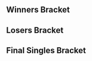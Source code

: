 {{DISPLAYTITLE:No Fun Allowed 2: ''Melee'' Singles Bracket}}{{SetGame|melee}}
{{Tabs static
|name1=Overview
|link1=No Fun Allowed/2/Melee
|name2=Singles Pools
|link2=No Fun Allowed/2/Melee/Singles Pools
|name3=Singles Bracket
|link3=No Fun Allowed/2/Melee/Singles Bracket
|name4=Doubles Bracket
|link4=No Fun Allowed/2/Melee/Doubles Bracket
|This=3
}}
==Winners Bracket==
{{32DEWBracketA
|r1m1p1=La Luna |r1m1p1flag=us |r1m1p1score=2 |r1m1win=1
|r1m1p2=Strawhat |r1m1p2flag=us |r1m1p2score=0
|r1m1p1char1=marth |r1m1p2char1=cf |r1m1p1stock1=2 |r1m1p2stock1=0 |r1m1win1=1 |r1m1stage1=Battlefield
|r1m1p1char2=marth |r1m1p2char2=cf |r1m1p1stock2=2 |r1m1p2stock2=0 |r1m1win2=1 |r1m1stage2=Battlefield
|r1m1date=February 24, 2018
|r1m1details={{BracketMatchDetails|reddit=|comment=|vod=https://www.youtube.com/watch?v=zRqy6OVGZ8w}}

|r1m2p1=JF |r1m2p1flag=us |r1m2p1score=2 |r1m2win=1
|r1m2p2=bluezaft |r1m2p2flag=us |r1m2p2score=0
|r1m3p1=Arc |r1m3p1flag=us |r1m3p1score=2 |r1m3win=1
|r1m3p2=Cuno |r1m3p2flag=us |r1m3p2score=0
|r1m4p1=ALP |r1m4p1flag=us |r1m4p1score=2 |r1m4win=1
|r1m4p2=Chandy |r1m4p2flag=us |r1m4p2score=0

|r1m5p1=MikeHaze |r1m5p1flag=us |r1m5p1score=2 |r1m5win=1
|r1m5p2=KooKi |r1m5p2flag=us |r1m5p2score=0
|r1m5p1char1=fox |r1m5p2char1=fox |r1m5p1stock1=4 |r1m5p2stock1=0 |r1m5win1=1 |r1m5stage1=Battlefield
|r1m5p1char2=fox |r1m5p2char2=fox |r1m5p1stock2=3 |r1m5p2stock2=0 |r1m5win2=1 |r1m5stage2=Dream Land
|r1m5date=February 24, 2018
|r1m5details={{BracketMatchDetails|reddit=|comment=|vod=https://www.youtube.com/watch?v=wPbUJw4aQck}}

|r1m6p1=Tirno |r1m6p1flag=us |r1m6p1score=2 |r1m6win=1
|r1m6p2=Spencer69 |r1m6p2flag=us |r1m6p2score=1
|r1m7p1=Gahtzu |r1m7p1flag=us |r1m7p1score=2 |r1m7win=1
|r1m7p2=Brr |r1m7p2flag=us |r1m7p2score=0
|r1m8p1=Bunk |r1m8p1flag=us |r1m8p1score=2 |r1m8win=1
|r1m8p2=Pretty in Pink |r1m8p2flag=us |r1m8p2score=0

|r1m9p1=HugS |r1m9p1flag=us |r1m9p1score=2 |r1m9win=1
|r1m9p2=X-Rey |r1m9p2flag=us |r1m9p2score=0
|r1m10p1=Jaywalker |r1m10p1flag=us |r1m10p1score=2 |r1m10win=1
|r1m10p2=Wes |r1m10p2flag=us |r1m10p2score=0
|r1m11p1=Albert |r1m11p1flag=us |r1m11p1score=2 |r1m11win=1
|r1m11p2=GP |r1m11p2flag=us |r1m11p2score=0

|r1m12p1=Lunchables |r1m12p1flag=us |r1m12p1score=2 |r1m12win=1
|r1m12p2=KBarry |r1m12p2flag=us |r1m12p2score=1
|r1m12p1char1=marth |r1m12p2char1=puff |r1m12p1stock1=1 |r1m12p2stock1=0 |r1m12win1=1 |r1m12stage1=Battlefield
|r1m12p1char2=marth |r1m12p2char2=puff |r1m12p1stock2=0 |r1m12p2stock2=2 |r1m12win2=2 |r1m12stage2=Final Destination
|r1m12p1char3=marth |r1m12p2char3=puff |r1m12p1stock3=1 |r1m12p2stock3=0 |r1m12win3=1 |r1m12stage3=Pokémon Stadium
|r1m12date=February 24, 2018
|r1m12details={{BracketMatchDetails|reddit=|comment=|vod=https://www.youtube.com/watch?v=buRsI4jyPIo}}

|r1m13p1=Swedish Delight |r1m13p1flag=us |r1m13p1score=2 |r1m13win=1
|r1m13p2=SpaceAnimalz.com |r1m13p2flag=us |r1m13p2score=0
|r1m14p1=hamyojo |r1m14p1flag=us |r1m14p1score=2 |r1m14win=1
|r1m14p2=Blues Clues |r1m14p2flag=us |r1m14p2score=0
|r1m15p1=Bananas |r1m15p1flag=us |r1m15p1score=2 |r1m15win=1
|r1m15p2=Jeff Foxworthy |r1m15p2flag=us |r1m15p2score=0

|r1m16p1=bobby big ballz |r1m16p1flag=us |r1m16p1score=2 |r1m16win=1
|r1m16p2=Pappi |r1m16p2flag=us |r1m16p2score=0
|r1m16p1char1=falco |r1m16p2char1=falco |r1m16p1stock1=1 |r1m16p2stock1=0 |r1m16win1=1 |r1m16stage1=Yoshi's Story
|r1m16p1char2=falco |r1m16p2char2=falco |r1m16p1stock2=1 |r1m16p2stock2=0 |r1m16win2=1 |r1m16stage2=Battlefield
|r1m16date=February 24, 2018
|r1m16details={{BracketMatchDetails|reddit=|comment=|vod=https://www.youtube.com/watch?v=6lEPWnB-UWE}}

|r2m1p1=La Luna |r2m1p1flag=us |r2m1p1score=2 |r2m1win=1
|r2m1p2=JF |r2m1p2flag=us |r2m1p2score=0
|r2m2p1=Arc |r2m2p1flag=us |r2m2p1score=0 |r2m2win=2
|r2m2p2=ALP |r2m2p2flag=us |r2m2p2score=2
|r2m3p1=MikeHaze |r2m3p1flag=us |r2m3p1score=2 |r2m3win=1
|r2m3p2=Tirno |r2m3p2flag=us |r2m3p2score=0
|r2m4p1=Gahtzu |r2m4p1flag=us |r2m4p1score=2 |r2m4win=1
|r2m4p2=Bunk |r2m4p2flag=us |r2m4p2score=1

|r2m5p1=HugS |r2m5p1flag=us |r2m5p1score=2 |r2m5win=1
|r2m5p2=Jaywalker |r2m5p2flag=us |r2m5p2score=0
|r2m5p1char1=samus |r2m5p2char1=fox |r2m5p1stock1=2 |r2m5p2stock1=0 |r2m5win1=1 |r2m5stage1=Yoshi's Story
|r2m5p1char2=samus |r2m5p2char2=fox |r2m5p1stock2=3 |r2m5p2stock2=0 |r2m5win2=1 |r2m5stage2=Final Destination
|r2m5date=February 24, 2018
|r2m5details={{BracketMatchDetails|reddit=|comment=|vod=https://www.youtube.com/watch?v=7yJYm04Rrbo}}

|r2m6p1=Albert |r2m6p1flag=us |r2m6p1score=1 |r2m6win=2
|r2m6p2=Lunchables |r2m6p2flag=us |r2m6p2score=2
|r2m7p1=Swedish Delight |r2m7p1flag=us |r2m7p1score=2 |r2m7win=1
|r2m7p2=hamyojo |r2m7p2flag=us |r2m7p2score=0

|r2m8p1=Bananas |r2m8p1flag=us |r2m8p1score=2 |r2m8win=1
|r2m8p2=bobby big ballz |r2m8p2flag=us |r2m8p2score=1
|r2m8p1char1=ic |r2m8p2char1=falco |r2m8p1stock1=0 |r2m8p2stock1=1 |r2m8win1=2 |r2m8stage1=Battlefield
|r2m8p1char2=ic |r2m8p2char2=falco |r2m8p1stock2=1 |r2m8p2stock2=0 |r2m8win2=1 |r2m8stage2=Pokémon Stadium
|r2m8p1char3=ic |r2m8p2char3=falco |r2m8p1stock3=1 |r2m8p2stock3=0 |r2m8win3=1 |r2m8stage3=Dream Land
|r2m8date=February 24, 2018
|r2m8details={{BracketMatchDetails|reddit=|comment=|vod=https://www.youtube.com/watch?v=Uy3-e47yy-I}}

|r3m1p1=La Luna |r3m1p1flag=us |r3m1p1score=3 |r3m1win=1
|r3m1p2=ALP |r3m1p2flag=us |r3m1p2score=2
|r3m1p1char1=marth |r3m1p2char1=fox |r3m1p1stock1=3 |r3m1p2stock1=0 |r3m1win1=1 |r3m1stage1=Battlefield
|r3m1p1char2=marth |r3m1p2char2=fox |r3m1p1stock2=0 |r3m1p2stock2=2 |r3m1win2=2 |r3m1stage2=Pokémon Stadium
|r3m1p1char3=marth |r3m1p2char3=fox |r3m1p1stock3=0 |r3m1p2stock3=3 |r3m1win3=2 |r3m1stage3=Yoshi's Story
|r3m1p1char4=marth |r3m1p2char4=fox |r3m1p1stock4=2 |r3m1p2stock4=0 |r3m1win4=1 |r3m1stage4=Yoshi's Story
|r3m1p1char5=marth |r3m1p2char5=fox |r3m1p1stock5=1 |r3m1p2stock5=0 |r3m1win5=1 |r3m1stage5=Battlefield
|r3m1date=February 24, 2018
|r3m1details={{BracketMatchDetails|reddit=|comment=|vod=https://www.youtube.com/watch?v=6ZxKmnLzAWs}}

|r3m2p1=MikeHaze |r3m2p1flag=us |r3m2p1score=2 |r3m2win=2
|r3m2p2=Gahtzu |r3m2p2flag=us |r3m2p2score=3
|r3m2p1char1=fox |r3m2p2char1=cf |r3m2p1stock1=1 |r3m2p2stock1=0 |r3m2win1=1 |r3m2stage1=Yoshi's Story
|r3m2p1char2=fox |r3m2p2char2=cf |r3m2p1stock2=0 |r3m2p2stock2=1 |r3m2win2=2 |r3m2stage2=Battlefield
|r3m2p1char3=fox |r3m2p2char3=cf |r3m2p1stock3=0 |r3m2p2stock3=2 |r3m2win3=2 |r3m2stage3=Final Destination
|r3m2p1char4=fox |r3m2p2char4=cf |r3m2p1stock4=1 |r3m2p2stock4=0 |r3m2win4=1 |r3m2stage4=Fountain of Dreams
|r3m2p1char5=fox |r3m2p2char5=cf |r3m2p1stock5=0 |r3m2p2stock5=2 |r3m2win5=2 |r3m2stage5=Yoshi's Story
|r3m2date=February 24, 2018
|r3m2details={{BracketMatchDetails|reddit=|comment=|vod=https://www.youtube.com/watch?v=vZJhzfCxUb4}}

|r3m3p1=HugS |r3m3p1flag=us |r3m3p1score=3 |r3m3win=1
|r3m3p2=Lunchables |r3m3p2flag=us |r3m3p2score=0
|r3m3p1char1=samus |r3m3p2char1=marth |r3m3p1stock1=3 |r3m3p2stock1=0 |r3m3win1=1 |r3m3stage1=Final Destination
|r3m3p1char2=samus |r3m3p2char2=marth |r3m3p1stock2=2 |r3m3p2stock2=0 |r3m3win2=1 |r3m3stage2=Yoshi's Story
|r3m3p1char3=samus |r3m3p2char3=yl |r3m3p1stock3=1 |r3m3p2stock3=0 |r3m3win3=1 |r3m3stage3=Dream Land
|r3m3date=February 24, 2018
|r3m3details={{BracketMatchDetails|reddit=|comment=|vod=https://www.youtube.com/watch?v=sqB9UtycrrE}}

|r3m4p1=Swedish Delight |r3m4p1flag=us |r3m4p1score=1 |r3m4win=2
|r3m4p2=Bananas |r3m4p2flag=us |r3m4p2score=3
|r3m4p1char1=peach |r3m4p2char1=ic |r3m4p1stock1=0 |r3m4p2stock1=1 |r3m4win1=2 |r3m4stage1=Final Destination
|r3m4p1char2=peach |r3m4p2char2=ic |r3m4p1stock2=1 |r3m4p2stock2=0 |r3m4win2=1 |r3m4stage2=Fountain of Dreams
|r3m4p1char3=peach |r3m4p2char3=ic |r3m4p1stock3=0 |r3m4p2stock3=2 |r3m4win3=2 |r3m4stage3=Pokémon Stadium
|r3m4p1char4=peach |r3m4p2char4=ic |r3m4p1stock4=0 |r3m4p2stock4=1 |r3m4win4=2 |r3m4stage4=Final Destination
|r3m4date=February 24, 2018
|r3m4details={{BracketMatchDetails|reddit=|comment=|vod=https://www.youtube.com/watch?v=w211pN8J6gc}}

|r4m1p1=La Luna |r4m1p1flag=us |r4m1p1score=3 |r4m1win=1
|r4m1p2=Gahtzu |r4m1p2flag=us |r4m1p2score=2
|r4m1p1char1=marth |r4m1p2char1=cf |r4m1p1stock1=2 |r4m1p2stock1=0 |r4m1win1=1 |r4m1stage1=Battlefield
|r4m1p1char2=marth |r4m1p2char2=cf |r4m1p1stock2=0 |r4m1p2stock2=1 |r4m1win2=2 |r4m1stage2=Final Destination
|r4m1p1char3=marth |r4m1p2char3=cf |r4m1p1stock3=0 |r4m1p2stock3=1 |r4m1win3=2 |r4m1stage3=Yoshi's Story
|r4m1p1char4=marth |r4m1p2char4=cf |r4m1p1stock4=2 |r4m1p2stock4=0 |r4m1win4=1 |r4m1stage4=Yoshi's Story
|r4m1p1char5=marth |r4m1p2char5=cf |r4m1p1stock5=2 |r4m1p2stock5=0 |r4m1win5=1 |r4m1stage5=Dream Land
|r4m1date=February 24, 2018
|r4m1details={{BracketMatchDetails|reddit=|comment=|vod=https://www.youtube.com/watch?v=-Nglc6UYACg}}

|r4m2p1=HugS |r4m2p1flag=us |r4m2p1score=3 |r4m2win=1
|r4m2p2=Bananas |r4m2p2flag=us |r4m2p2score=1
|r4m2p1char1=samus |r4m2p2char1=ic |r4m2p1stock1=2 |r4m2p2stock1=0 |r4m2win1=1 |r4m2stage1=Battlefield
|r4m2p1char2=samus |r4m2p2char2=ic |r4m2p1stock2=1 |r4m2p2stock2=0 |r4m2win2=1 |r4m2stage2=Final Destination
|r4m2p1char3=samus |r4m2p2char3=ic |r4m2p1stock3=0 |r4m2p2stock3=1 |r4m2win3=2 |r4m2stage3=Final Destination
|r4m2p1char4=samus |r4m2p2char4=ic |r4m2p1stock4=1 |r4m2p2stock4=0 |r4m2win4=1 |r4m2stage4=Dream Land
|r4m2date=February 24, 2018
|r4m2details={{BracketMatchDetails|reddit=|comment=|vod=https://www.youtube.com/watch?v=DFcEpYwnqa4}}
}}
==Losers Bracket==
{{64DELBracketSmwA
|tourneylink=No Fun Allowed/2/Melee
|tourneyname=No Fun Allowed 2
|l1placement=49-64
|l2placement=33-48
|l3placement=25-32
|l4placement=17-24
|l5placement=13-16
|l6placement=9-12
|l7placement=7-8
|l8placement=5-6

|l1m1p1=Aspen |l1m1p1flag=us |l1m1p1score=2 |l1m1win=1
|l1m1p2=Bird Person |l1m1p2flag=us |l1m1p2score=1
|l1m2p1=Snowy |l1m2p1flag=us |l1m2p1score=2 |l1m2win=1
|l1m2p2=blockie |l1m2p2flag=us |l1m2p2score=0
|l1m3p1=GG93 |l1m3p1flag=us |l1m3p1score=2 |l1m3win=1
|l1m3p2=theroy734 |l1m3p2flag=us |l1m3p2score=0
|l1m4p1=hestoned |l1m4p1flag=us |l1m4p1score=1 |l1m4win=2
|l1m4p2=Bryce |l1m4p2flag=us |l1m4p2score=2
|l1m5p1=Fury |l1m5p1flag=us |l1m5p1score=2 |l1m5win=1
|l1m5p2=Alex |l1m5p2flag=us |l1m5p2score=1
|l1m6p1=Bungo |l1m6p1flag=us |l1m6p1score=2 |l1m6win=1
|l1m6p2=iStock |l1m6p2flag=us |l1m6p2score=0
|l1m7p1=Peachy Keen |l1m7p1flag=us |l1m7p1score=1 |l1m7win=2
|l1m7p2=Churd |l1m7p2flag=us |l1m7p2score=2
|l1m8p1=Prodigy |l1m8p1flag=us |l1m8p1score=2 |l1m8win=1
|l1m8p2=Sourdough |l1m8p2flag=us |l1m8p2score=1
|l1m9p1=mOck |l1m9p1flag=us |l1m9p1score=0 |l1m9win=2
|l1m9p2=Dragon |l1m9p2flag=us |l1m9p2score=2
|l1m10p1=Mr.Popo |l1m10p1flag=us |l1m10p1score=0 |l1m10win=2
|l1m10p2=AlyJ |l1m10p2flag=us |l1m10p2score=2
|l1m11p1=Tapsody |l1m11p1flag=us |l1m11p1score=2 |l1m11win=1
|l1m11p2=Several Giraffes |l1m11p2flag=us |l1m11p2score=0
|l1m12p1=Nihlus |l1m12p1flag=us |l1m12p1score=0 |l1m12win=2
|l1m12p2=Arsenals |l1m12p2flag=us |l1m12p2score=2
|l1m13p1=Studebacher Hoch |l1m13p1flag=us |l1m13p1score=2 |l1m13win=1
|l1m13p2=shamp |l1m13p2flag=us |l1m13p2score=1
|l1m14p1=Bombchu |l1m14p1flag=us |l1m14p1score=0 |l1m14win=2
|l1m14p2=SPQR |l1m14p2flag=us |l1m14p2score=2
|l1m15p1=tatuwah |l1m15p1flag=us |l1m15p1score=2 |l1m15win=1
|l1m15p2=OpaqueOne |l1m15p2flag=us |l1m15p2score=0
|l1m16p1=PKJoey |l1m16p1flag=us |l1m16p1score=0 |l1m16win=2
|l1m16p2=Zhea |l1m16p2flag=us |l1m16p2score=2

|l2m1p1=Pappi |l2m1p1flag=us |l2m1p1score=2 |l2m1win=1
|l2m1p2=Aspen |l2m1p2flag=us |l2m1p2score=1
|l2m2p1=Jeff Foxworthy |l2m2p1flag=us |l2m2p1score=0 |l2m2win=2
|l2m2p2=Snowy |l2m2p2flag=us |l2m2p2score=2
|l2m3p1=Blues Clues |l2m3p1flag=us |l2m3p1score=2 |l2m3win=1
|l2m3p2=GG93 |l2m3p2flag=us |l2m3p2score=1
|l2m4p1=SpaceAnimalz.com |l2m4p1flag=us |l2m4p1score=0 |l2m4win=2
|l2m4p2=Bryce |l2m4p2flag=us |l2m4p2score=2
|l2m5p1=KBarry |l2m5p1flag=us |l2m5p1score=2 |l2m5win=1
|l2m5p2=Fury |l2m5p2flag=us |l2m5p2score=0
|l2m6p1=GP |l2m6p1flag=us |l2m6p1score=2 |l2m6win=1
|l2m6p2=Bungo |l2m6p2flag=us |l2m6p2score=0
|l2m7p1=Wes |l2m7p1flag=us |l2m7p1score=2 |l2m7win=1
|l2m7p2=Churd |l2m7p2flag=us |l2m7p2score=0
|l2m8p1=X-Rey |l2m8p1flag=us |l2m8p1score=2 |l2m8win=1
|l2m8p2=Prodigy |l2m8p2flag=us |l2m8p2score=0
|l2m9p1=Pretty in Pink |l2m9p1flag=us |l2m9p1score=2 |l2m9win=1
|l2m9p2=Dragon |l2m9p2flag=us |l2m9p2score=0
|l2m10p1=Brr |l2m10p1flag=us |l2m10p1score=2 |l2m10win=1
|l2m10p2=AlyJ |l2m10p2flag=us |l2m10p2score=0
|l2m11p1=Spencer69 |l2m11p1flag=us |l2m11p1score=2 |l2m11win=1
|l2m11p2=Tapsody |l2m11p2flag=us |l2m11p2score=0
|l2m12p1=KooKi |l2m12p1flag=us |l2m12p1score=2 |l2m12win=1
|l2m12p2=Arsenals |l2m12p2flag=us |l2m12p2score=1
|l2m13p1=Chandy |l2m13p1flag=us |l2m13p1score=2 |l2m13win=1
|l2m13p2=Studebacher Hoch |l2m13p2flag=us |l2m13p2score=1
|l2m14p1=Cuno |l2m14p1flag=us |l2m14p1score=0 |l2m14win=2
|l2m14p2=SPQR |l2m14p2flag=us |l2m14p2score=2
|l2m15p1=bluezaft |l2m15p1flag=us |l2m15p1score=2 |l2m15win=1
|l2m15p2=tatuwah |l2m15p2flag=us |l2m15p2score=0
|l2m16p1=Strawhat |l2m16p1flag=us |l2m16p1score=2 |l2m16win=1
|l2m16p2=Zhea |l2m16p2flag=us |l2m16p2score=1

|l3m1p1=Pappi |l3m1p1flag=us |l3m1p1score=2 |l3m1win=1
|l3m1p2=Snowy |l3m1p2flag=us |l3m1p2score=0
|l3m2p1=Blues Clues |l3m2p1flag=us |l3m2p1score=2 |l3m2win=1
|l3m2p2=Bryce |l3m2p2flag=us |l3m2p2score=0
|l3m3p1=KBarry |l3m3p1flag=us |l3m3p1score=2 |l3m3win=1
|l3m3p2=GP |l3m3p2flag=us |l3m3p2score=1
|l3m4p1=Wes |l3m4p1flag=us |l3m4p1score=0 |l3m4win=2
|l3m4p2=X-Rey |l3m4p2flag=us |l3m4p2score=2
|l3m5p1=Pretty in Pink |l3m5p1flag=us |l3m5p1score=0 |l3m5win=2
|l3m5p2=Brr |l3m5p2flag=us |l3m5p2score=2
|l3m6p1=Spencer69 |l3m6p1flag=us |l3m6p1score=2 |l3m6win=1
|l3m6p2=KooKi |l3m6p2flag=us |l3m6p2score=0
|l3m7p1=Chandy |l3m7p1flag=us |l3m7p1score=1 |l3m7win=2
|l3m7p2=SPQR |l3m7p2flag=us |l3m7p2score=2
|l3m8p1=bluezaft |l3m8p1flag=us |l3m8p1score=0 |l3m8win=2
|l3m8p2=Strawhat |l3m8p2flag=us |l3m8p2score=2

|l4m1p1=Bunk |l4m1p1flag=us |l4m1p1score=2 |l4m1win=1
|l4m1p2=Pappi |l4m1p2flag=us |l4m1p2score=1
|l4m2p1=Tirno |l4m2p1flag=us |l4m2p1score=2 |l4m2win=1
|l4m2p2=Blues Clues |l4m2p2flag=us |l4m2p2score=1
|l4m3p1=Arc |l4m3p1flag=us |l4m3p1score=2 |l4m3win=1
|l4m3p2=KBarry |l4m3p2flag=us |l4m3p2score=0
|l4m4p1=JF |l4m4p1flag=us |l4m4p1score=2 |l4m4win=1
|l4m4p2=X-Rey |l4m4p2flag=us |l4m4p2score=0
|l4m5p1=bobby big ballz |l4m5p1flag=us |l4m5p1score=2 |l4m5win=1
|l4m5p2=Brr |l4m5p2flag=us |l4m5p2score=0
|l4m6p1=hamyojo |l4m6p1flag=us |l4m6p1score=1 |l4m6win=2
|l4m6p2=Spencer69 |l4m6p2flag=us |l4m6p2score=2
|l4m7p1=Albert |l4m7p1flag=us |l4m7p1score=2 |l4m7win=1
|l4m7p2=SPQR |l4m7p2flag=us |l4m7p2score=0
|l4m8p1=Jaywalker |l4m8p1flag=us |l4m8p1score=2 |l4m8win=1
|l4m8p2=Strawhat |l4m8p2flag=us |l4m8p2score=1

|l5m1p1=Bunk |l5m1p1flag=us |l5m1p1score=2 |l5m1win=2
|l5m1p2=Tirno |l5m1p2flag=us |l5m1p2score=3
|l5m2p1=Arc |l5m2p1flag=us |l5m2p1score=3 |l5m2win=1
|l5m2p2=JF |l5m2p2flag=us |l5m2p2score=0
|l5m3p1=bobby big ballz |l5m3p1flag=us |l5m3p1score=1 |l5m3win=2
|l5m3p2=Spencer69 |l5m3p2flag=us |l5m3p2score=3
|l5m4p1=Albert |l5m4p1flag=us |l5m4p1score=2 |l5m4win=1
|l5m4p2=Jaywalker |l5m4p2flag=us |l5m4p2score=0

|l6m1p1=Lunchables |l6m1p1flag=us |l6m1p1score=0 |l6m1win=2
|l6m1p2=Tirno |l6m1p2flag=us |l6m1p2score=3

|l6m2p1=Swedish Delight |l6m2p1flag=us |l6m2p1score=3 |l6m2win=1
|l6m2p2=Arc |l6m2p2flag=us |l6m2p2score=1
|l6m2p1char1=sheik |l6m2p2char1=marth |l6m2p1stock1=1 |l6m2p2stock1=0 |l6m2win1=1 |l6m2stage1=Battlefield
|l6m2p1char2=sheik |l6m2p2char2=marth |l6m2p1stock2=0 |l6m2p2stock2=2 |l6m2win2=2 |l6m2stage2=Yoshi's Story
|l6m2p1char3=sheik |l6m2p2char3=marth |l6m2p1stock3=3 |l6m2p2stock3=0 |l6m2win3=1 |l6m2stage3=Dream Land
|l6m2p1char4=sheik |l6m2p2char4=marth |l6m2p1stock4=4 |l6m2p2stock4=0 |l6m2win4=1 |l6m2stage4=Final Destination
|l6m2date=February 24, 2018
|l6m2details={{BracketMatchDetails|reddit=|comment=|vod=https://www.youtube.com/watch?v=g8NI8ZKpPGM}}

|l6m3p1=ALP |l6m3p1flag=us |l6m3p1score=3 |l6m3win=1
|l6m3p2=Spencer69 |l6m3p2flag=us |l6m3p2score=0
|l6m4p1=MikeHaze |l6m4p1flag=us |l6m4p1score=3 |l6m4win=1
|l6m4p2=Albert |l6m4p2flag=us |l6m4p2score=0

|l7m1p1=Tirno |l7m1p1flag=us |l7m1p1score=0 |l7m1win=2
|l7m1p2=Swedish Delight |l7m1p2flag=us |l7m1p2score=3
|l7m1p1char1=falco |l7m1p2char1=sheik |l7m1p1stock1=0 |l7m1p2stock1=4 |l7m1win1=2 |l7m1stage1=Dream Land
|l7m1p1char2=falco |l7m1p2char2=sheik |l7m1p1stock2=0 |l7m1p2stock2=2 |l7m1win2=2 |l7m1stage2=Final Destination
|l7m1p1char3=falco |l7m1p2char3=sheik |l7m1p1stock3=0 |l7m1p2stock3=1 |l7m1win3=2 |l7m1stage3=Final Destination
|l7m1date=February 24, 2018
|l7m1details={{BracketMatchDetails|reddit=|comment=|vod=https://www.youtube.com/watch?v=veOnAkF1Si8}}

|l7m2p1=ALP |l7m2p1flag=us |l7m2p1score=0 |l7m2win=2
|l7m2p2=MikeHaze |l7m2p2flag=us |l7m2p2score=3
|l7m2p1char1=fox |l7m2p2char1=fox |l7m2p1stock1=0 |l7m2p2stock1=1 |l7m2win1=2 |l7m2stage1=Battlefield
|l7m2p1char2=fox |l7m2p2char2=fox |l7m2p1stock2=0 |l7m2p2stock2=1 |l7m2win2=2 |l7m2stage2=Pokémon Stadium
|l7m2p1char3=fox |l7m2p2char3=fox |l7m2p1stock3=0 |l7m2p2stock3=4 |l7m2win3=2 |l7m2stage3=Pokémon Stadium
|l7m2date=February 24, 2018
|l7m2details={{BracketMatchDetails|reddit=|comment=|vod=https://www.youtube.com/watch?v=YeJ8hYesfA4}}

|l8m1p1=Gahtzu |l8m1p1flag=us |l8m1p1score=2 |l8m1win=2
|l8m1p2=Swedish Delight |l8m1p2flag=us |l8m1p2score=3
|l8m1p1char1=cf |l8m1p2char1=sheik |l8m1p1stock1=0 |l8m1p2stock1=2 |l8m1win1=2 |l8m1stage1=Battlefield
|l8m1p1char2=cf |l8m1p2char2=sheik |l8m1p1stock2=2 |l8m1p2stock2=0 |l8m1win2=1 |l8m1stage2=Final Destination
|l8m1p1char3=cf |l8m1p2char3=sheik |l8m1p1stock3=0 |l8m1p2stock3=3 |l8m1win3=2 |l8m1stage3=Fountain of Dreams
|l8m1p1char4=cf |l8m1p2char4=sheik |l8m1p1stock4=1 |l8m1p2stock4=0 |l8m1win4=1 |l8m1stage4=Pokémon Stadium
|l8m1p1char5=cf |l8m1p2char5=sheik |l8m1p1stock5=0 |l8m1p2stock5=2 |l8m1win5=2 |l8m1stage5=Yoshi's Story
|l8m1date=February 24, 2018
|l8m1details={{BracketMatchDetails|reddit=|comment=|vod=https://www.youtube.com/watch?v=hIwQ5inl8fI}}

|l8m2p1=Bananas |l8m2p1flag=us |l8m2p1score=2 |l8m2win=2
|l8m2p2=MikeHaze |l8m2p2flag=us |l8m2p2score=3
|l8m2p1char1=ic |l8m2p2char1=fox |l8m2p1stock1=2 |l8m2p2stock1=0 |l8m2win1=1 |l8m2stage1=Battlefield
|l8m2p1char2=ic |l8m2p2char2=fox |l8m2p1stock2=1 |l8m2p2stock2=0 |l8m2win2=1 |l8m2stage2=Dream Land
|l8m2p1char3=ic |l8m2p2char3=fox |l8m2p1stock3=0 |l8m2p2stock3=1 |l8m2win3=2 |l8m2stage3=Dream Land
|l8m2p1char4=ic |l8m2p2char4=fox |l8m2p1stock4=0 |l8m2p2stock4=4 |l8m2win4=2 |l8m2stage4=Final Destination
|l8m2p1char5=ic |l8m2p2char5=fox |l8m2p1stock5=0 |l8m2p2stock5=1 |l8m2win5=2 |l8m2stage5=Final Destination
|l8m2date=February 24, 2018
|l8m2details={{BracketMatchDetails|reddit=|comment=|vod=https://www.youtube.com/watch?v=JA9gnJik3ls}}
}}
<onlyinclude>
==Final Singles Bracket==
{{DEFinalSmwBracket
|column-width=190
|column-width-finals=260
|tourneylink=No Fun Allowed/2/Melee
|tourneyname=No Fun Allowed 2
|l1placement=4
|r2placement=3
|r3loserplacement=2
|r3winnerplacement=1

<!-- FROM WINNERS -->
|r1m1p1=La Luna |r1m1p1flag=us |r1m1p1score=1
|r1m1p2=HugS |r1m1p2flag=us |r1m1p2score=3
|r1m1win=2
|r1m1p1char1=marth |r1m1p2char1=samus |r1m1p1stock1=0 |r1m1p2stock1=1 |r1m1win1=2 |r1m1stage1=Final Destination
|r1m1p1char2=marth |r1m1p2char2=samus |r1m1p1stock2=1 |r1m1p2stock2=0 |r1m1win2=1 |r1m1stage2=Battlefield
|r1m1p1char3=marth |r1m1p2char3=samus |r1m1p1stock3=0 |r1m1p2stock3=2 |r1m1win3=2 |r1m1stage3=Dream Land
|r1m1p1char4=marth |r1m1p2char4=samus |r1m1p1stock4=0 |r1m1p2stock4=1 |r1m1win4=2 |r1m1stage4=Pokémon Stadium
|r1m1date=February 24, 2018
|r1m1details={{BracketMatchDetails|reddit=|comment=|vod=https://www.youtube.com/watch?v=cEW8pSv8NWo}}

<!-- FROM LOSERS -->
|l1m1p1=Swedish Delight |l1m1p1flag=us |l1m1p1score=1
|l1m1p2=MikeHaze |l1m1p2flag=us |l1m1p2score=3
|l1m1win=2
|l1m1p1char1=sheik |l1m1p2char1=fox |l1m1p1stock1=0 |l1m1p2stock1=1 |l1m1win1=2 |l1m1stage1=Dream Land
|l1m1p1char2=sheik |l1m1p2char2=fox |l1m1p1stock2=1 |l1m1p2stock2=0 |l1m1win2=1 |l1m1stage2=Fountain of Dreams
|l1m1p1char3=sheik |l1m1p2char3=fox |l1m1p1stock3=0 |l1m1p2stock3=1 |l1m1win3=2 |l1m1stage3=Final Destination
|l1m1p1char4=sheik |l1m1p2char4=fox |l1m1p1stock4=0 |l1m1p2stock4=2 |l1m1win4=2 |l1m1stage4=Battlefield
|l1m1date=February 24, 2018
|l1m1details={{BracketMatchDetails|reddit=|comment=|vod=https://www.youtube.com/watch?v=XPQZ9SAMmrw}}

<!-- LOSERS FINALS -->
|r2m1p1=La Luna |r2m1p1flag=us |r2m1p1score=3
|r2m1p2=MikeHaze |r2m1p2flag=us |r2m1p2score=0
|r2m1win=1
|r2m1p1char1=marth |r2m1p2char1=fox |r2m1p1stock1=1 |r2m1p2stock1=0 |r2m1win1=1 |r2m1stage1=Battlefield
|r2m1p1char2=marth |r2m1p2char2=fox |r2m1p1stock2=2 |r2m1p2stock2=0 |r2m1win2=1 |r2m1stage2=Dream Land
|r2m1p1char3=marth |r2m1p2char3=fox |r2m1p1stock3=2 |r2m1p2stock3=0 |r2m1win3=1 |r2m1stage3=Dream Land
|r2m1date=February 24, 2018
|r2m1details={{BracketMatchDetails|reddit=|comment=|vod=https://www.youtube.com/watch?v=sZe6JrWIH0Q}}

<!-- GRAND FINALS -->
|r3m1p1=HugS |r3m1p1flag=us |r3m1p1score=2 |r3m2p1score=3
|r3m1p2=La Luna |r3m1p2flag=us |r3m1p2score=3 |r3m2p2score=2
|r3m1win=1
|r3m1p1char1=samus |r3m1p2char1=marth |r3m1p1stock1=0 |r3m1p2stock1=2 |r3m1win1=2 |r3m1stage1=Final Destination
|r3m1p1char2=samus |r3m1p2char2=marth |r3m1p1stock2=1 |r3m1p2stock2=0 |r3m1win2=1 |r3m1stage2=Dream Land
|r3m1p1char3=samus |r3m1p2char3=marth |r3m1p1stock3=0 |r3m1p2stock3=2 |r3m1win3=2 |r3m1stage3=Yoshi's Story
|r3m1p1char4=samus |r3m1p2char4=marth |r3m1p1stock4=2 |r3m1p2stock4=0 |r3m1win4=1 |r3m1stage4=Final Destination
|r3m1p1char5=samus |r3m1p2char5=marth |r3m1p1stock5=0 |r3m1p2stock5=1 |r3m1win5=2 |r3m1stage5=Pokémon Stadium
|r3m1date=February 24, 2018
|r3m1details={{BracketMatchDetails|reddit=|comment=|vod=https://www.youtube.com/watch?v=oUrJpABM8Fs}}
|r3m2p1char1=samus |r3m2p2char1=marth |r3m2p1stock1=0 |r3m2p2stock1=4 |r3m2win1=2 |r3m2stage1=Final Destination
|r3m2p1char2=samus |r3m2p2char2=marth |r3m2p1stock2=3 |r3m2p2stock2=0 |r3m2win2=1 |r3m2stage2=Dream Land
|r3m2p1char3=samus |r3m2p2char3=marth |r3m2p1stock3=0 |r3m2p2stock3=1 |r3m2win3=2 |r3m2stage3=Yoshi's Story
|r3m2p1char4=samus |r3m2p2char4=marth |r3m2p1stock4=1 |r3m2p2stock4=0 |r3m2win4=1 |r3m2stage4=Fountain of Dreams
|r3m2p1char5=samus |r3m2p2char5=marth |r3m2p1stock5=1 |r3m2p2stock5=0 |r3m2win5=1 |r3m2stage5=Pokémon Stadium
}}
</onlyinclude>
